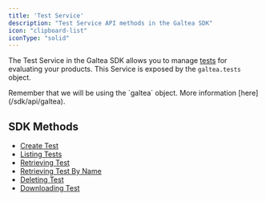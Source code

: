 ```yaml
---
title: 'Test Service'
description: "Test Service API methods in the Galtea SDK"
icon: "clipboard-list"
iconType: "solid"
---
```


The Test Service in the Galtea SDK allows you to manage [tests](/concepts/product/test) for evaluating your products.
This Service is exposed by the `galtea.tests` object.

<Info>
  Remember that we will be using the `galtea` object. More information [here](/sdk/api/galtea).
</Info>

## SDK Methods
- [Create Test](/sdk/api/test-service/create)
- [Listing Tests](/sdk/api/test-service/list)
- [Retrieving Test](/sdk/api/test-service/get)
- [Retrieving Test By Name](/sdk/api/test-service/get-by-name)
- [Deleting Test](/sdk/api/test-service/delete)
- [Downloading Test](/sdk/api/test-service/download)
